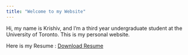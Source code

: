 ```yaml
---
title: "Welcome to my Website"
---
```


Hi, my name is Krishiv, and I'm a third year undergraduate student at the University of Toronto. This is my personal website.

Here is my Resume : [Download Resume](https://github.com/Krishiv-J/my_quarto_website/raw/master/Krishiv's%20Resume.pdf)
